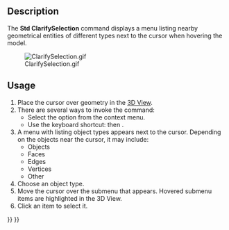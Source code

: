<languages/>

{{Docnav
|[[Std_Measure|Measure]]
|[[Std_UnitsCalculator|UnitsCalculator]]
|[[Std_Tools_Menu|Std Tools Menu]]
|IconL=Std_Measure.svg
|IconR=Std_UnitsCalculator.svg
|IconC=Freecad.svg
}}

{{GuiCommand
|Name=Std ClarifySelection
|MenuLocation=Tools → Clarify Selection
|Workbenches=All
|Version=1.1
|SeeAlso=[[Selection_View|Selection View]]
}}

==Description==

The '''Std ClarifySelection''' command displays a menu listing nearby geometrical entities of different types next to the cursor when hovering the model.

[[File:ClarifySelection.gif]]

==Usage==

# Place the cursor over geometry in the [[3D_View|3D View]].
# There are several ways to invoke the command:
#* Select the {{MenuCommand|Clarify Selection}} option from the context menu.
#* Use the keyboard shortcut: {{KEY|G}} then {{KEY|G}}.
# A menu with listing object types appears next to the cursor. Depending on the objects near the cursor, it may include:
#* Objects
#* Faces
#* Edges
#* Vertices
#* Other
# Choose an object type.
# Move the cursor over the submenu that appears. Hovered submenu items are highlighted in the 3D View.
# Click an item to select it.


{{Docnav
|[[Std_Measure|Measure]]
|[[Std_UnitsCalculator|UnitsCalculator]]
|[[Std_Tools_Menu|Std Tools Menu]]
|IconL=Std_Measure.svg
|IconR=Std_UnitsCalculator.svg
|IconC=Freecad.svg
}}

{{Std_Base_navi{{#translation:}}}}
{{Userdocnavi{{#translation:}}}}